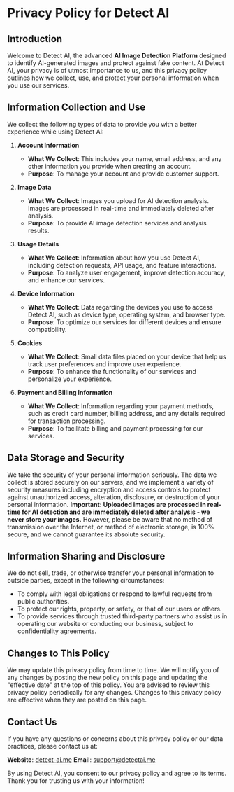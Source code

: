 # Privacy Policy for Detect AI

## Introduction

Welcome to Detect AI, the advanced **AI Image Detection Platform** designed to identify AI-generated images and protect against fake content. At Detect AI, your privacy is of utmost importance to us, and this privacy policy outlines how we collect, use, and protect your personal information when you use our services.

## Information Collection and Use

We collect the following types of data to provide you with a better experience while using Detect AI:

1. **Account Information**

   - **What We Collect**: This includes your name, email address, and any other information you provide when creating an account.
   - **Purpose**: To manage your account and provide customer support.

2. **Image Data**

   - **What We Collect**: Images you upload for AI detection analysis. Images are processed in real-time and immediately deleted after analysis.
   - **Purpose**: To provide AI image detection services and analysis results.

3. **Usage Details**

   - **What We Collect**: Information about how you use Detect AI, including detection requests, API usage, and feature interactions.
   - **Purpose**: To analyze user engagement, improve detection accuracy, and enhance our services.

4. **Device Information**

   - **What We Collect**: Data regarding the devices you use to access Detect AI, such as device type, operating system, and browser type.
   - **Purpose**: To optimize our services for different devices and ensure compatibility.

5. **Cookies**

   - **What We Collect**: Small data files placed on your device that help us track user preferences and improve user experience.
   - **Purpose**: To enhance the functionality of our services and personalize your experience.

6. **Payment and Billing Information**
   - **What We Collect**: Information regarding your payment methods, such as credit card number, billing address, and any details required for transaction processing.
   - **Purpose**: To facilitate billing and payment processing for our services.

## Data Storage and Security

We take the security of your personal information seriously. The data we collect is stored securely on our servers, and we implement a variety of security measures including encryption and access controls to protect against unauthorized access, alteration, disclosure, or destruction of your personal information. **Important: Uploaded images are processed in real-time for AI detection and are immediately deleted after analysis - we never store your images.** However, please be aware that no method of transmission over the Internet, or method of electronic storage, is 100% secure, and we cannot guarantee its absolute security.

## Information Sharing and Disclosure

We do not sell, trade, or otherwise transfer your personal information to outside parties, except in the following circumstances:

- To comply with legal obligations or respond to lawful requests from public authorities.
- To protect our rights, property, or safety, or that of our users or others.
- To provide services through trusted third-party partners who assist us in operating our website or conducting our business, subject to confidentiality agreements.

## Changes to This Policy

We may update this privacy policy from time to time. We will notify you of any changes by posting the new policy on this page and updating the "effective date" at the top of this policy. You are advised to review this privacy policy periodically for any changes. Changes to this privacy policy are effective when they are posted on this page.

## Contact Us

If you have any questions or concerns about this privacy policy or our data practices, please contact us at:

**Website**: [detect-ai.me](https://detect-ai.me)
**Email**: [support@detectai.me](mailto:support@detectai.me)

By using Detect AI, you consent to our privacy policy and agree to its terms. Thank you for trusting us with your information!
